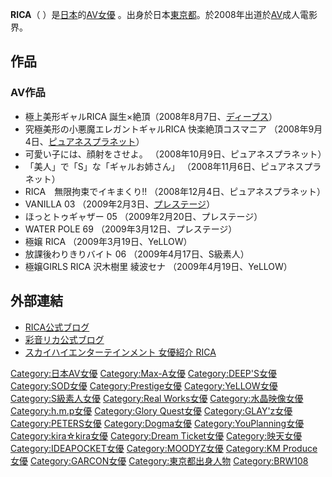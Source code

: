 {{AV女優|
|モデル名=RICA
|別名=彩音リカ
|ふりがな=りか
|愛称=
|生年=1987
|生月=7
|生日=5
|出身地={{JPN}}・[[東京都|東京都]]
|血液型=A
|時点=2008年1月
|身長=158
|体重=
|バスト=82
|ウエスト=58
|ヒップ=85
|カップ=C
|股下=
|靴=
|身体備考=
|ジャンル=[[日本成人影片|av]]
|AV出演期間=2008年 -
}}
{{japanese|japanese=RICA|kana=りか|romaji= }}
'''RICA'''（{{lang-ja|りか}} {{bd|1987年|7月5日}}）是[[日本|日本]]的[[AV女優|AV女優]] 。出身於日本[[東京都|東京都]]。於2008年出道於[[日本成人影片|AV]]成人電影界。

== 作品 == 
=== AV作品 ===
* 極上美形ギャルRICA 誕生×絶頂（2008年8月7日、[[ディープス|ディープス]]）
* 究極美形の小悪魔エレガントギャルRICA 快楽絶頂コスマニア （2008年9月4日、[[ピュアネスプラネット|ピュアネスプラネット]]）
* 可愛い子には、顔射をさせよ。 （2008年10月9日、ピュアネスプラネット）
* 「美人」で「S」な「ギャルお姉さん」 （2008年11月6日、ピュアネスプラネット）
* RICA　無限拘束でイキまくり!! （2008年12月4日、ピュアネスプラネット）
* VANILLA 03 （2009年2月3日、[[プレステージ|プレステージ]]）
* ほっとトゥギャザー 05 （2009年2月20日、プレステージ）
* WATER POLE 69 （2009年3月12日、プレステージ）
* 極嬢 RICA （2009年3月19日、YeLLOW）
* 放課後わりきりバイト 06 （2009年4月17日、S級素人）
* 極嬢GIRLS RICA 沢木樹里 綾波セナ （2009年4月19日、YeLLOW）

== 外部連結 == 
* [http://blog.livedoor.jp/rica_blog/ RICA公式ブログ]{{Wayback|url=http://blog.livedoor.jp/rica_blog/ |date=20110119061105 }}
* [http://blog.livedoor.jp/rika_ayane/ 彩音リカ公式ブログ]{{Wayback|url=http://blog.livedoor.jp/rika_ayane/ |date=20110620205856 }}
* [https://web.archive.org/web/20110413083853/http://skyhighpremium.com/actress/catid_4-itemid_1046.html スカイハイエンターテインメント 女優紹介 RICA]

[[Category:日本AV女優|Category:日本AV女優]]
[[Category:Max-A女優|Category:Max-A女優]]
[[Category:DEEP'S女優|Category:DEEP'S女優]]
[[Category:SOD女優|Category:SOD女優]]
[[Category:Prestige女優|Category:Prestige女優]]
[[Category:YeLLOW女優|Category:YeLLOW女優]]
[[Category:S級素人女優|Category:S級素人女優]]
[[Category:Real_Works女優|Category:Real Works女優]]
[[Category:水晶映像女優|Category:水晶映像女優]]
[[Category:h.m.p女優|Category:h.m.p女優]]
[[Category:Glory_Quest女優|Category:Glory Quest女優]]
[[Category:GLAY'z女優|Category:GLAY'z女優]]
[[Category:PETERS女優|Category:PETERS女優]]
[[Category:Dogma女優|Category:Dogma女優]]
[[Category:YouPlanning女優|Category:YouPlanning女優]]
[[Category:kira☆kira女優|Category:kira☆kira女優]]
[[Category:Dream_Ticket女優|Category:Dream Ticket女優]]
[[Category:映天女優|Category:映天女優]]
[[Category:IDEAPOCKET女優|Category:IDEAPOCKET女優]]
[[Category:MOODYZ女優|Category:MOODYZ女優]]
[[Category:KM_Produce女優|Category:KM Produce女優]]
[[Category:GARCON女優|Category:GARCON女優]]
[[Category:東京都出身人物|Category:東京都出身人物]]
[[Category:BRW108|Category:BRW108]]

{{Pornstar-stub}}